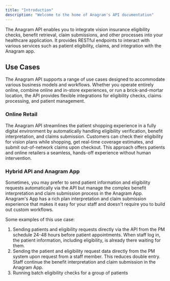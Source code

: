 ```yaml
---
title: "Introduction"
description: "Welcome to the home of Anagram's API documentation"
---
```


The Anagram API enables you to integrate vision insurance eligibility checks, benefit retrieval, claim submissions, and other processes into your healthcare application. It provides RESTful endpoints to interact with various services such as patient eligibility, claims, and integration with the Anagram app.

## Use Cases

The Anagram API supports a range of use cases designed to accommodate various business models and workflows. Whether you operate entirely online, combine online and in-store experiences, or run a brick-and-mortar location, the API provides flexible integrations for eligibility checks, claims processing, and patient management.

### Online Retail

The Anagram API streamlines the patient shopping experience in a fully digital environment by automatically handling eligibility verification, benefit interpretation, and claims submission. Customers can check their eligibility for vision plans while shopping, get real-time coverage estimates, and submit out-of-network claims upon checkout. This approach offers patients and online retailers a seamless, hands-off experience without human intervention.

### Hybrid API and Anagram App

Sometimes, you may prefer to send patient information and eligibility requests automatically via the API but manage the complex benefit interpretation and claim submission process in the Anagram App. Anagram's App has a rich plan interpretation and claim submission experience that makes it easy for your staff and doesn't require you to build out custom workflows.

Some examples of this use case:

1. Sending patients and eligibility requests directly via the API from the PM schedule 24-48 hours before patient appointments. When staff log in, the patient information, including eligibility, is already there waiting for them.
2. Sending the patient and eligibility request data directly from the PM system upon request from a staff member. This reduces double entry. Staff continue the benefit interpretation and claim submission in the Anagram App.
3. Running batch eligibility checks for a group of patients